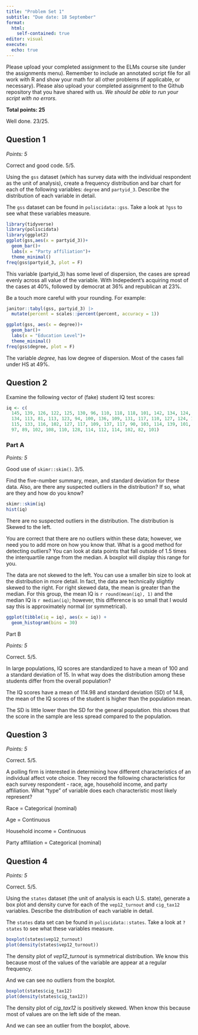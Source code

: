 ```yaml
---
title: "Problem Set 1"
subtitle: "Due date: 18 September"
format: 
  html:
    self-contained: true
editor: visual
execute: 
  echo: true
---
```


Please upload your completed assignment to the ELMs course site (under the assignments menu). Remember to include an annotated script file for all work with R and show your math for all other problems (if applicable, or necessary). Please also upload your completed assignment to the Github repository that you have shared with us. *We should be able to run your script with no errors.*

**Total points: 25**

::: {.callout-tip title="HG comments"}
Well done. 23/25.
:::

## Question 1

*Points: 5*

::: {.callout-tip title="HG comments"}
Correct and good code. 5/5.
:::

Using the `gss` dataset (which has survey data with the individual respondent as the unit of analysis), create a frequency distribution and bar chart for each of the following variables: `degree` and `partyid_3`. Describe the distribution of each variable in detail.

::: callout-note
The `gss` dataset can be found in `poliscidata::gss`. Take a look at `?gss` to see what these variables measure.
:::

```r
library(tidyverse)
library(poliscidata)
library(ggplot2)
ggplot(gss,aes(x = partyid_3))+
  geom_bar()+
  labs(x = "Party affiliation")+
  theme_minimal()
freq(gss$partyid_3, plot = F)
```

This variable (partyid_3) has some level of dispersion, the cases are spread evenly across all value of the variable. With Indepedent's acquiring most of the cases at 40%, followed by democrat at 36% and republican at 23%.

::: {.callout-tip title="HG comments"}
Be a touch more careful with your rounding. For example: 

```r
janitor::tabyl(gss, partyid_3) |> 
  mutate(percent = scales::percent(percent, accuracy = 1))
```
:::

```r
ggplot(gss, aes(x = degree))+
  geom_bar()+
  labs(x = "Education Level")+
  theme_minimal()
freq(gss$degree, plot = F)
```

The variable *degree,* has low degree of dispersion. Most of the cases fall under HS at 49%.

## Question 2

Examine the following vector of (fake) student IQ test scores:

```r
iq <- c(
  145, 139, 126, 122, 125, 130, 96, 110, 118, 118, 101, 142, 134, 124, 112, 109, 
  134, 113, 81, 113, 123, 94, 100, 136, 109, 131, 117, 110, 127, 124, 106, 124, 
  115, 133, 116, 102, 127, 117, 109, 137, 117, 90, 103, 114, 139, 101, 122, 105, 
  97, 89, 102, 108, 110, 128, 114, 112, 114, 102, 82, 101)

```

### Part A

*Points: 5*

::: {.callout-tip title="HG comments"}
Good use of `skimr::skim()`. 3/5.
:::

Find the five-number summary, mean, and standard deviation for these data. Also, are there any suspected outliers in the distribution? If so, what are they and how do you know?

```r
skimr::skim(iq)
hist(iq)
```

There are no suspected outliers in the distribution. The distribution is Skewed to the left.

::: {.callout-tip title="HG comments"}
You are correct that there are no outliers within these data; however, we need you to add more on how you know that. What is a good method for detecting outliers? You can look at data points that fall outside of 1.5 times the interquartile range from the median. A boxplot will display this range for you. 
:::

::: {.callout-tip title="HG comments"}
The data are not skewed to the left. You can use a smaller bin size to look at the distribution in more detail. In fact, the data are technically slightly skewed to the right. For right skewed data, the mean is greater than the median. For this group, the mean IQ is `r round(mean(iq), 1)` and the median IQ is `r median(iq)`; however, this difference is so small that I would say this is approximately normal (or symmetrical). 

```r
ggplot(tibble(iq = iq), aes(x = iq)) + 
  geom_histogram(bins = 30)
```
:::

Part B

*Points: 5*

::: {.callout-tip title="HG comments"}
Correct. 5/5.
:::

In large populations, IQ scores are standardized to have a mean of 100 and a standard deviation of 15. In what way does the distribution among these students differ from the overall population?

The IQ scores have a mean of 114.98 and standard deviation (SD) of 14.8, the mean of the IQ scores of the student is higher than the population mean.

The SD is little lower than the SD for the general population. this shows that the score in the sample are less spread compared to the population.

## Question 3

*Points: 5*

::: {.callout-tip title="HG comments"}
Correct. 5/5.
:::

A polling firm is interested in determining how different characteristics of an individual affect vote choice. They record the following characteristics for each survey respondent - race, age, household income, and party affiliation. What "type" of variable does each characteristic most likely represent?

Race = Categorical (nominal)

Age = Continuous

Household income = Continuous

Party affiliation = Categorical (nominal)

## Question 4

*Points: 5*

::: {.callout-tip title="HG comments"}
Correct. 5/5.
:::

Using the `states` dataset (the unit of analysis is each U.S. state), generate a box plot and density curve for each of the `vep12_turnout` and `cig_tax12` variables. Describe the distribution of each variable in detail.

::: callout-note
The `states` data set can be found in `poliscidata::states`. Take a look at `?states` to see what these variables measure.
:::

```r
boxplot(states$vep12_turnout)
plot(density(states$vep12_turnout))

```

The density plot of *vep12_turnout* is symmetrical distribution. We know this because most of the values of the variable are appear at a regular frequency.

And we can see no outliers from the boxplot.

```r
boxplot(states$cig_tax12)
plot(density(states$cig_tax12))
```

The density plot of *cig_tax12* is positively skewed. When know this because most of values are on the left side of the mean.

And we can see an outlier from the boxplot, above.

\

\
